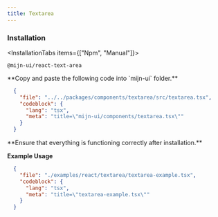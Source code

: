 ```yaml
---
title: Textarea
---
```



<ComponentPreview>
  <TextAreaExample />
</ComponentPreview>

### Installation

<InstallationTabs items={["Npm", "Manual"]}>
  <InstallationTabsContent value="Npm">
  ```package-install
  @mijn-ui/react-text-area
  ```
  </InstallationTabsContent>
  <InstallationTabsContent value="Manual">
  <Steps>
  <Step>
  **Copy and paste the following code into `mijn-ui` folder.**
 
  ```json doc-gen:file
    {
      "file": "../../packages/components/textarea/src/textarea.tsx",
      "codeblock": {
        "lang": "tsx",
        "meta": "title=\"mijn-ui/components/textarea.tsx\""
      }
    }
  ```
  </Step>
  
  <Step>
  **Ensure that everything is functioning correctly after installation.**
  </Step>
</Steps>
</InstallationTabsContent>
</InstallationTabs>

**Example Usage**

```json doc-gen:file
  {
    "file": "./examples/react/textarea/textarea-example.tsx",
    "codeblock": {
      "lang": "tsx",
      "meta": "title=\"textarea-example.tsx\""
    }
  }
```


